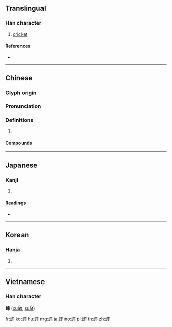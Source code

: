 {{character info/new}}
==Translingual==

===Han character===
{{Han char|rn=142|rad=虫|as=11|sn=17|four=50143|canj=LIYIJ}}

# [[cricket]]

====References====
* {{Han ref|kx=1095.310|dkj=33531|dj=1560.160|hdz=42887.180|uh=87C0|ud=34752|bh=C1AC|bd=49580}}

----

==Chinese==
{{zh-forms}}

===Glyph origin===
{{Han etym}}

===Pronunciation===
{{zh-pron
|m=shuài
|c=seot1
|mn=sut
|mc=y
|oc=y
|cat=
}}

===Definitions===
{{zh-hanzi}}

# {{rfdef|zh}}

====Compounds====
{{zh-der|蟋蟀草|鬥蟋蟀|蟋蟀}}

----

==Japanese==

===Kanji===
{{ja-kanji|grade=|rs=虫11}}

# {{defn|lang=ja|sort=虫11}}

====Readings====
* {{ja-readings|kanyoon=[[そつ]] (sotsu)|kanon=[[しゅつ]] (shutsu)|goon=[[しゅち]] (shuchi)|kun=[[こおろぎ]] (koorogi)}}

----

==Korean==

===Hanja===
{{ko-hanja|hangeul=솔|eumhun=|rv=sol|mr=sol|y=sol}}

# {{defn|lang=ko|sort=虫11}}

----

==Vietnamese==

===Han character===
'''蟀''' ([[xuất]], [[suất]])

[[fr:蟀]]
[[ko:蟀]]
[[hu:蟀]]
[[mg:蟀]]
[[ja:蟀]]
[[no:蟀]]
[[pl:蟀]]
[[th:蟀]]
[[zh:蟀]]